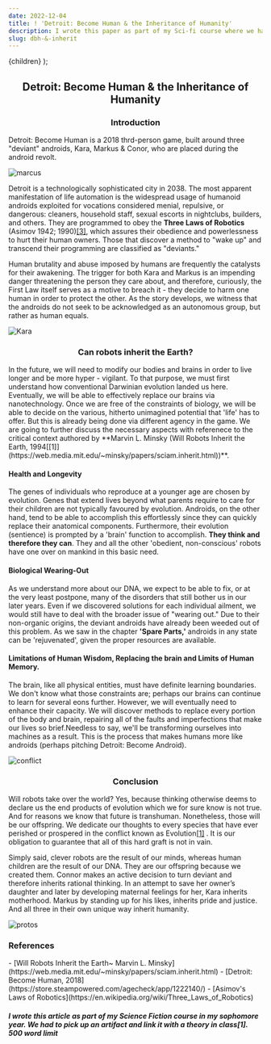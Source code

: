 ```yaml
---
date: 2022-12-04
title: ! 'Detroit: Become Human & the Inheritance of Humanity'
description: I wrote this paper as part of my Sci-fi course where we had to pick an artifact and give analysis; bad thing? word limit was hard 500 
slug: dbh-&-inherit
---
```

<Layout> {children}</Layout>
);



<h2 align="center"> Detroit: Become Human & the Inheritance of Humanity </h2>

<h3 align="center">Introduction</h3>
Detroit: Become Human is a 2018 thrd-person game, built around three "deviant"
androids, Kara, Markus & Conor, who are placed during the android revolt.

![marcus](../images/dbh/marcus.png)

Detroit is a technologically sophisticated city in 2038. The most apparent
manifestation of life automation is the widespread usage of humanoid androids
exploited for vocations considered menial, repulsive, or dangerous: cleaners,
household staff, sexual escorts in nightclubs, builders, and others. They are
programmed to obey the **Three Laws of Robotics** (Asimov 1942; 1990)[[3]](https://en.wikipedia.org/wiki/Three_Laws_of_Robotics), which
assures their obedience and powerlessness to hurt their human owners. Those that
discover a method to "wake up" and transcend their programming are classified as
"deviants."

Human brutality and abuse imposed by humans are frequently the catalysts for their
awakening. The trigger for both Kara and Markus is an impending danger threatening
the person they care about, and therefore, curiously, the First Law itself serves as a
motive to breach it - they decide to harm one human in order to protect the other.
As the story develops, we witness that the androids do not seek to be acknowledged
as an autonomous group, but rather as human equals.

![Kara](../images/dbh/cara.png)

<h3 align="center">Can robots inherit the Earth?</h3>
In the future, we will need to modify our bodies and brains in order to live longer
and be more hyper - vigilant. To that purpose, we must first understand how
conventional Darwinian evolution landed us here. Eventually, we will be able to
effectively replace our brains via nanotechnology. Once we are free of the constraints
of biology, we will be able to decide on the various, hitherto unimagined potential
that 'life' has to offer. But this is already being done via different agency in the
game. We are going to further discuss the necessary aspects with referenece to the
critical context authored by **Marvin L. Minsky (Will Robots Inherit the Earth, 1994[[1]](https://web.media.mit.edu/~minsky/papers/sciam.inherit.html))**.

<h4>Health and Longevity</h4>

The genes of individuals who reproduce at a younger age are chosen by evolution.
Genes that extend lives beyond what parents require to care for their children are
not typically favoured by evolution. Androids, on the other hand, tend to be able to
accomplish this effortlessly since they can quickly replace their anatomical
components. Furthermore, their evolution (sentience) is prompted by a 'brain' function
to accomplish. <strong>They think and therefore they can</strong>. They and all the other 'obedient,
non-conscious' robots have one over on mankind in this basic need.

<h4>Biological Wearing-Out</h4>

As we understand more about our DNA, we expect to be able to fix, or at the very
least postpone, many of the disorders that still bother us in our later years. Even if
we discovered solutions for each individual ailment, we would
still have to deal with the broader
issue of "wearing out." Due to their
non-organic origins, the deviant
androids have already been weeded out
of this problem. As we saw in the
chapter **'Spare Parts,'** androids in any
state can be 'rejuvenated', given the
proper resources are available.

<h4>Limitations of Human Wisdom, Replacing the brain and Limits of Human Memory.</h4>

The brain, like all physical entities, must have definite learning boundaries. We don't
know what those constraints are; perhaps our brains can continue to learn for several
eons further. However, we will eventually need to enhance their capacity. We will
discover methods to replace every portion of the body and brain, repairing all of the
faults and imperfections that make our lives so brief.Needless to say, we'll be transforming ourselves into machines as a result. This is the
process that makes humans more like androids (perhaps pitching Detroit: Become
Android).

![conflict](../images/dbh/conflict.png)

<h3 align="center">Conclusion</h3>

Will robots take over the world? Yes, because thinking otherwise deems to declare us
the end products of evolution which we for sure know is not true. And for reasons
we know that future is transhuman. Nonetheless, those will be our offspring. We
dedicate our thoughts to every species that have ever perished or prospered in the
conflict known as Evolution[[1]](https://web.media.mit.edu/~minsky/papers/sciam.inherit.html) . It is our obligation to guarantee that all of this hard
graft is not in vain.


Simply said, clever robots are the result of our minds, whereas human children are
the result of our DNA. They are our offspring because we created them.
Connor makes an active decision to turn deviant and therefore inherits rational
thinking. In an attempt to save her owner’s daughter and later by developing
maternal feelings for her, Kara inherits motherhood. Markus by standing up for his
likes, inherits pride and justice.\
And all three in their own unique way inherit humanity.

![protos](../images/dbh/protos.png)


<h3>References</h3>
- [Will Robots Inherit the Earth~ Marvin L. Minsky](https://web.media.mit.edu/~minsky/papers/sciam.inherit.html)
- [Detroit: Become Human, 2018](https://store.steampowered.com/agecheck/app/1222140/)
- [Asimov's Laws of Robotics](https://en.wikipedia.org/wiki/Three_Laws_of_Robotics)

<h5><i>I wrote this article as part of my Science Fiction course in my sophomore year. We had to pick up an artifact and link it with a theory in class[1]. 500 word limit </i></h5>
